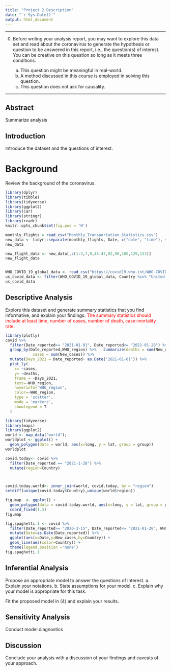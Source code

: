 ```yaml
---
title: "Project 2 Description"
date: "`r Sys.Date()`"
output: html_document
---
```


***

0. Before writing your analysis report, you may want to explore this data set and read about the coronavirus to generate the hypothesis or question to be answered in this report, i.e., the question(s) of interest. You can be creative on this question so long as it meets three conditions.

    a. This question might be meaningful in real-world. 
    b. A method discussed in this course is employed in solving this question. 
    c. This question does not ask for causality.  

***


## Abstract

Summarize analysis


## Introduction

Introduce the dataset and the questions of interest.

# Background

Review the background of the coronavirus.

```r
library(dplyr)
library(tibble)
library(tidyverse)
library(ggplot2)
library(car)
library(stringr)
library(readr)
knitr::opts_chunk$set(fig.pos = 'H')

```

```r
monthly_flights = read_csv("Monthly_Transportation_Statistics.csv") 
new_data <- tidyr::separate(monthly_flights, Date, c("date", "time"), sep = " ")
new_data

new_flight_data <- new_data[,c(1:3,7,9,45:47,92,98,100,129,133)]
new_flight_data


WHO_COVID_19_global_data <- read_csv("https://covid19.who.int/WHO-COVID-19-global-data.csv")
us_covid_data <- filter(WHO_COVID_19_global_data, Country %in% "United States of America") 
us_covid_data
```




## Descriptive Analysis

Explore this dataset and generate summary statistics that you find informative, and explain your findings. <span style="color:red"> The summary statistics should include at least time, number of cases, number of death, case-mortality rate.</span>

```r
library(plotly)
covid %>% 
  filter(Date_reported>= "2021-01-01", Date_reported<= "2021-01-28") %>% 
  group_by(Date_reported,WHO_region) %>%   summarize(deaths = sum(New_deaths),
            cases = sum(New_cases)) %>% 
  mutate(Days_2021 = Date_reported- as.Date("2021-01-01")) %>%
  plot_ly(
    x= ~cases,
    y= ~deaths,
    frame = ~Days_2021,
    text=~WHO_region,
    hoverinfo="WHO_region",
    color=~WHO_region,
    type = 'scatter',
    mode = 'markers',
    showlegend = T
  )
```

```r
library(tidyverse)
library(maps)
library(ggplot2)
world <- map_data("world");
worldplot <- ggplot() +
  geom_polygon(data = world, aes(x=long, y = lat, group = group)) 
worldplot

covid.today<- covid %>% 
  filter(Date_reported == "2021-1-28") %>% 
  mutate(region=Country)



covid.today.world<- inner_join(world, covid.today, by = "region")
setdiff(unique(covid.today$Country),unique(world$region))

fig.map  <- ggplot() +
  geom_polygon(data = covid.today.world, aes(x=long, y = lat, group = group,fill=New_deaths)) + 
  coord_fixed(1.3) 
fig.map
```

```r
fig.spaghetti.1 <- covid %>% 
  filter(Date_reported>= "2020-3-15", Date_reported<= "2021-01-28", WHO_region=="Africa") %>% 
  mutate(Date=as.Date(Date_reported)) %>%
  ggplot(aes(x=Date,y=New_cases,by=Country)) +
  geom_line(aes(color=Country)) +
  theme(legend.position ='none')
fig.spaghetti.1   
```




## Inferential Analysis 

Propose an appropriate model to answer the questions of interest. 
a. Explain your notations. 
b. State assumptions for your model. 
c. Explain why your model is appropriate for this task. 

Fit the proposed model in (4) and explain your results.

## Sensitivity Analysis

Conduct model diagnostics

## Discussion

Conclude your analysis with a discussion of your findings and caveats of your approach.




